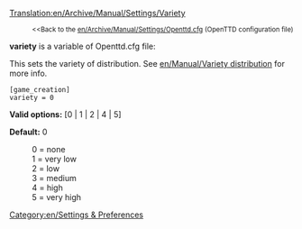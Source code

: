 [[Translation:en/Archive/Manual/Settings/Variety]]

:<small><<Back to the [[en/Archive/Manual/Settings/Openttd.cfg]] (OpenTTD configuration file)</small>


'''variety''' is a variable of Openttd.cfg file:

This sets the variety of distribution. See [[en/Manual/Variety distribution]] for more info.

<pre>
[game_creation]
variety = 0
</pre>

'''Valid options:''' [0 | 1 | 2 | 4 | 5]

'''Default:''' 0

:0 = none
:1 = very low
:2 = low
:3 = medium
:4 = high
:5 = very high

[[Category:en/Settings & Preferences]]